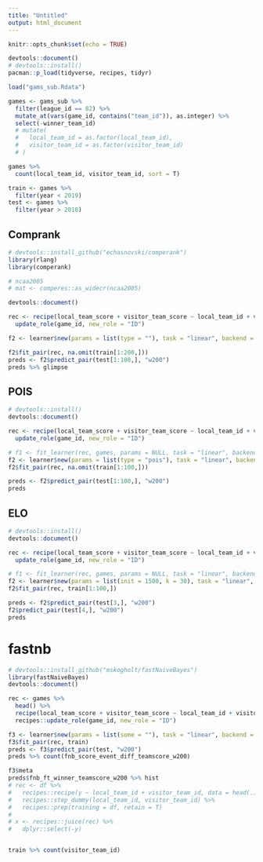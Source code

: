 ```yaml
---
title: "Untitled"
output: html_document
---
```


```r
knitr::opts_chunk$set(echo = TRUE)
```


```r
devtools::document()
# devtools::install()
pacman::p_load(tidyverse, recipes, tidyr)
```



```r
load("gams_sub.Rdata")

games <- gams_sub %>%
  filter(league_id == 82) %>%
  mutate_at(vars(game_id, contains("team_id")), as.integer) %>%
  select(-winner_team_id)
  # mutate(
  #   local_team_id = as.factor(local_team_id),
  #   visitor_team_id = as.factor(visitor_team_id)
  # ) 

games %>% 
  count(local_team_id, visitor_team_id, sort = T)

train <- games %>% 
  filter(year < 2019)
test <- games %>% 
  filter(year > 2018)
```


## Comprank

```r
# devtools::install_github("echasnovski/comperank")
library(rlang)
library(comperank)

# ncaa2005
# mat <- comperes::as_widecr(ncaa2005)

devtools::document()

rec <- recipe(local_team_score + visitor_team_score ~ local_team_id + visitor_team_id + game_id, data = head(games)) %>%
  update_role(game_id, new_role = "ID")

f2 <- learner$new(params = list(type = ""), task = "linear", backend = "comprank")

f2$fit_pair(rec, na.omit(train[1:200,]))
preds <- f2$predict_pair(test[1:100,], "w200")
preds %>% glimpse
```


## POIS

```r
# devtools::install()
devtools::document()

rec <- recipe(local_team_score + visitor_team_score ~ local_team_id + visitor_team_id + game_id, data = head(games)) %>%
  update_role(game_id, new_role = "ID")

# f1 <- fit_learner(rec, games, params = NULL, task = "linear", backend = "goalmodel")
f2 <- learner$new(params = list(type = "pois"), task = "linear", backend = "goalmodel")
f2$fit_pair(rec, na.omit(train[1:100,]))

preds <- f2$predict_pair(test[1:100,], "w200")
preds
```


## ELO

```r
# devtools::install()
devtools::document()

rec <- recipe(local_team_score + visitor_team_score ~ local_team_id + visitor_team_id + game_id, data = head(games)) %>%
  update_role(game_id, new_role = "ID")

# f1 <- fit_learner(rec, games, params = NULL, task = "linear", backend = "goalmodel")
f2 <- learner$new(params = list(init = 1500, k = 30), task = "linear", backend = "elo")
f2$fit_pair(rec, train[1:100,])

preds <- f2$predict_pair(test[3,], "w200")
f2$predict_pair(test[4,], "w200")
preds
```


# fastnb

```r
# devtools::install_github("mskogholt/fastNaiveBayes")
library(fastNaiveBayes)
devtools::document()

rec <- games %>%
  head() %>%
  recipe(local_team_score + visitor_team_score ~ local_team_id + visitor_team_id + game_id, data = .) %>%
  recipes::update_role(game_id, new_role = "ID")

f3 <- learner$new(params = list(some = ""), task = "linear", backend = "fastnb")
f3$fit_pair(rec, train)
preds <- f3$predict_pair(test, "w200")
preds %>% count(fnb_score_event_diff_teamscore_w200)

f3$meta
preds$fnb_ft_winner_teamscore_w200 %>% hist
# rec <- df %>%
#   recipes::recipe(y ~ local_team_id + visitor_team_id, data = head(.)) %>%
#   recipes::step_dummy(local_team_id, visitor_team_id) %>%
#   recipes::prep(training = df, retain = T)
# 
# x <- recipes::juice(rec) %>%
#   dplyr::select(-y)


train %>% count(visitor_team_id)
```






